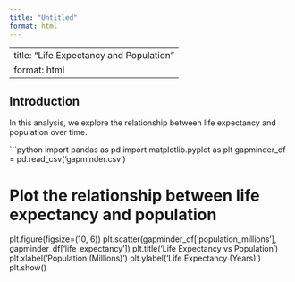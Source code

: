 ```yaml
---
title: "Untitled"
format: html
---
```


---
title: "Life Expectancy and Population"
format: html
---

## Introduction

In this analysis, we explore the relationship between life expectancy and population over time.

```python
import pandas as pd
import matplotlib.pyplot as plt
gapminder_df = pd.read_csv('gapminder.csv')

# Plot the relationship between life expectancy and population
plt.figure(figsize=(10, 6))
plt.scatter(gapminder_df['population_millions'], gapminder_df['life_expectancy'])
plt.title('Life Expectancy vs Population')
plt.xlabel('Population (Millions)')
plt.ylabel('Life Expectancy (Years)')
plt.show()

